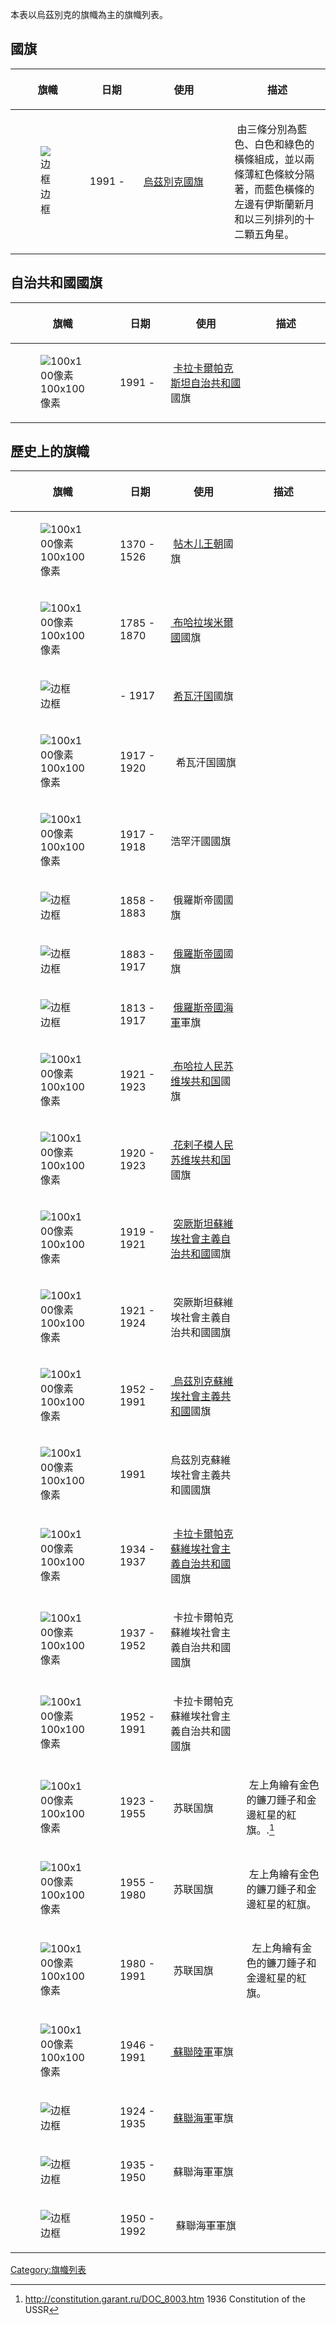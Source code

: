 本表以烏茲別克的旗幟為主的旗幟列表。

== 國旗 ==
{| class="wikitable" border="2" cellpadding="4" cellspacing="0" style="margin: 1em 1em 1em 0; background: #f9f9f9; border: 1px #aaa solid; border-collapse: collapse;"
! width="110" |旗幟
! width="100" |日期
! width="250" |使用
! width="250" |描述
|-
| [[File:Flag_of_Uzbekistan.svg|边框]] 
| 1991 - 
|[[烏茲別克國旗|烏茲別克國旗]]
| 由三條分別為藍色、白色和綠色的橫條組成，並以兩條薄紅色條紋分隔著，而藍色橫條的左邊有伊斯蘭新月和以三列排列的十二顆五角星。
|}

== 自治共和國國旗 ==
{| class="wikitable" border="2" cellpadding="4" cellspacing="0" style="margin: 1em 1em 10px 0px; border: 1px solid rgb(170, 170, 170); border-collapse: collapse; background: rgb(249, 249, 249);"
! width="110" |旗幟
! width="100" |日期
! width="250" |使用
! width="250" |描述
|-
| [[File:Flag_of_Karakalpakstan.svg|100x100像素]] 
| 1991 - 
| [[卡拉卡爾帕克斯坦自治共和國|卡拉卡爾帕克斯坦自治共和國]]<br>
國旗
|
|}

== 歷史上的旗幟 ==
{| class="wikitable" border="2" cellpadding="4" cellspacing="0" style="margin: 1em 1em 10px 0px; border: 1px solid rgb(170, 170, 170); border-collapse: collapse; background: rgb(249, 249, 249);"
! width="110" |旗幟
! width="100" |日期
! width="250" |使用
! width="250" |描述
|-
| [[File:Timurid.svg|100x100像素]] 
| 1370 - 1526 
| [[帖木儿王朝|帖木儿王朝]]國旗
|
|-
| [[File:Flag_of_the_Emirate_of_Bukhara.svg|100x100像素]] 
| 1785 - 1870 
|[[ 布哈拉埃米爾國| 布哈拉埃米爾國]]國旗
|
|-
|[[File:Bandera_de_Khiva_abans_1917.svg|边框]] 
| - 1917 
| [[希瓦汗国|希瓦汗国]]國旗
|-
| [[File:Flag_of_the_Khanate_of_Khiva.svg|100x100像素]] 
| 1917 - 1920 
|  希瓦汗国國旗
|
|-
| [[File:Bandera_de_Kokand.svg|100x100像素]] 
| 1917 - 1918 
|浩罕汗國國旗
|
|-
| [[File:Romanov_Flag.svg|边框]] 
| 1858 - 1883 
| 俄羅斯帝國國旗
| 
|-
| [[File:Flag_of_Russia.svg|边框]] 
| 1883 - 1917 
| [[俄羅斯帝國|俄羅斯帝國]]國旗
| 
|-
| [[File:Naval_Ensign_of_Russia.svg|边框]] 
| 1813 - 1917 
| [[俄羅斯帝國海軍|俄羅斯帝國海軍]]軍旗
| 
|-
| [[File:Flag_of_the_Bukharan_People's_Soviet_Republic.svg|100x100像素]] 
| 1921 - 1923 
|[[ 布哈拉人民苏维埃共和国| 布哈拉人民苏维埃共和国]]國旗
|
|-
| [[File:Flag_of_Khiva_1920-1923.svg|100x100像素]] 
| 1920 - 1923 
|[[ 花剌子模人民苏维埃共和国| 花剌子模人民苏维埃共和国]]國旗
|
|-
| [[File:Turkestan_Autonomous_SSR_Flag.svg|100x100像素]] 
| 1919 - 1921 
| [[突厥斯坦蘇維埃社會主義自治共和國|突厥斯坦蘇維埃社會主義自治共和國]]國旗
|
|-
| [[File:Flag_of_Turkestan_ASSR_(1921-1923).svg|100x100像素]] 
| 1921 - 1924 
| 突厥斯坦蘇維埃社會主義自治共和國國旗
|
|-
| [[File:Flag_of_the_Uzbek_SSR.svg|100x100像素]] 
| 1952 - 1991 
|[[ 烏茲別克蘇維埃社會主義共和國| 烏茲別克蘇維埃社會主義共和國]]國旗
|-
| [[File:Flag_of_the_Uzbek_SSR.svg|100x100像素]] 
| 1991 
|烏茲別克蘇維埃社會主義共和國國旗
|
|-
| [[File:Flag_of_Karakalpak_ASSR_(1934-1937).svg|100x100像素]] 
| 1934 - 1937 
| [[卡拉卡爾帕克蘇維埃社會主義自治共和國|卡拉卡爾帕克蘇維埃社會主義自治共和國]]國旗
| 
|-
| [[File:Flag_of_Karakalpak_ASSR_(1941-1952).gif|100x100像素]] 
| 1937 - 1952 
| 卡拉卡爾帕克蘇維埃社會主義自治共和國國旗  
|  
|-
| [[File:Flag_of_Karakalpak_ASSR.svg|100x100像素]] 
| 1952 - 1991 
| 卡拉卡爾帕克蘇維埃社會主義自治共和國國旗 
 
|-
| [[File:Flag_of_the_Soviet_Union_1923.svg|100x100像素]] 
| 1923 - 1955 
| 苏联国旗
| 左上角繪有金色的鐮刀錘子和金邊紅星的紅旗。.<ref>http://constitution.garant.ru/DOC_8003.htm {{Wayback|url=http://constitution.garant.ru/DOC_8003.htm |date=20100604074413 }} 1936 Constitution of the USSR</ref>
|-
| [[File:Flag_of_the_Soviet_Union_1955.svg|100x100像素]] 
| 1955 - 1980 
| 苏联国旗
| 左上角繪有金色的鐮刀錘子和金邊紅星的紅旗。
|-
| [[File:Flag_of_the_Soviet_Union.svg|100x100像素]] 
| 1980 - 1991 
| 苏联国旗
| 	左上角繪有金色的鐮刀錘子和金邊紅星的紅旗。
|-
| [[File:Red_Army_flag.svg|100x100像素]] 
| 1946 - 1991 
|[[ 蘇聯陸軍| 蘇聯陸軍]]軍旗
|
|-
| [[File:Naval_Ensign_of_the_Soviet_Union_(1924-1935).svg|边框]] 
| 1924 - 1935 
| [[蘇聯海軍|蘇聯海軍]]軍旗
|
|-
| [[File:Naval_Ensign_of_the_Soviet_Union_1935.svg|边框]] 
| 1935 - 1950 
| 蘇聯海軍軍旗
|
|-
| [[File:Naval_Ensign_of_the_Soviet_Union.svg|边框]] 
| 1950 - 1992 
|  蘇聯海軍軍旗
| 
|}
<references />
{{旗幟列表}}
[[Category:旗幟列表|Category:旗幟列表]]